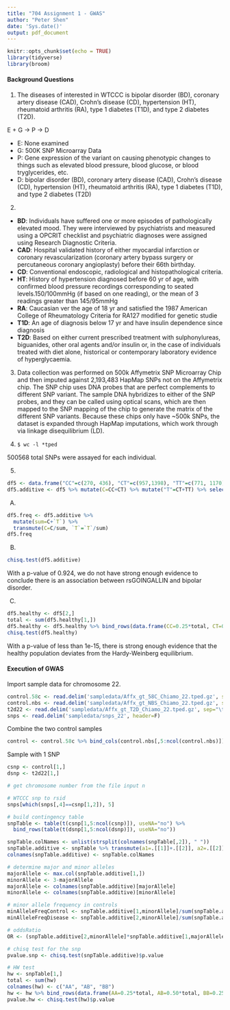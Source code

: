 ```yaml
---
title: "704 Assignment 1 - GWAS"
author: "Peter Shen"
date: 'Sys.date()'
output: pdf_document
---
```


```r
knitr::opts_chunk$set(echo = TRUE)
library(tidyverse)
library(broom)
```

#### Background Questions

1) The diseases of interested in WTCCC is bipolar disorder (BD), coronary artery disease (CAD), Crohn’s disease (CD), hypertension (HT), rheumatoid arthritis (RA), type 1 diabetes (T1D), and type 2 diabetes (T2D).

E + G -> P -> D

* E: None examined
* G: 500K SNP Microarray Data
* P: Gene expression of the variant on causing phenotypic changes to things such as elevated blood pressure, blood glucose, or blood tryglycerides, etc.
* D: bipolar disorder (BD), coronary artery disease (CAD), Crohn’s disease (CD), hypertension (HT), rheumatoid arthritis (RA), type 1 diabetes (T1D), and type 2 diabetes (T2D)

2) 
* **BD**: Individuals have suffered one or more episodes of pathologically elevated mood. They were interviewed by psychiatrists and measured using a OPCRIT checklist and psychiatric diagnoses were assigned using Research Diagnostic Criteria. 
* **CAD**: Hospital validated history of either myocardial infarction or coronary revascularization (coronary artery bypass surgery or percutaneous coronary angioplasty) before their 66th birthday.
* **CD**: Conventional endoscopic, radiological and histopathological criteria.
* **HT**: History of hypertension diagnosed before 60 yr of age, with confirmed blood pressure recordings corresponding to seated levels.150/100mmHg (if based on one reading), or the mean of 3 readings greater than 145/95mmHg
* **RA**: Caucasian ver the age of 18 yr and satisfied the 1987 American College of Rheumatology Criteria for RA127 modified for genetic studie
* **T1D**: An age of diagnosis below 17 yr and have insulin dependence since diagnosis
* **T2D**: Based on either current prescribed treatment with sulphonylureas, biguanides, other oral agents and/or insulin or, in the case of individuals treated with diet alone, historical or contemporary laboratory evidence of hyperglycaemia.


3) Data collection was performed on 500k Affymetrix SNP Microarray Chip and then imputed against 2,193,483 HapMap SNPs not on the Affymetrix chip. The SNP chip uses DNA probes that are perfect complements to different SNP variant. The sample DNA hybridizes to either of the SNP probes, and they can be called using optical scans, which are then mapped to the SNP mapping of the chip to generate the matrix of the different SNP variants. Because these chips only have ~500k SNPs, the dataset is expanded through HapMap imputations, which work through via linkage disequilibrium (LD).

4) 
`$ wc -l *tped`

500568 total SNPs were assayed for each individual.

5)
```r
df5 <- data.frame("CC"=c(270, 436), "CT"=c(957,1398), "TT"=c(771, 1170))
df5.additive <- df5 %>% mutate(C=CC+CT) %>% mutate("T"=CT+TT) %>% select("C", "T")

```

A) 
```r
df5.freq <- df5.additive %>% 
  mutate(sum=C+`T`) %>% 
  transmute(C=C/sum, `T`=`T`/sum)
df5.freq
```

B)
```r
chisq.test(df5.additive)
```

With a p-value of 0.924, we do not have strong enough evidence to conclude there is an association between rsGOINGALLIN and bipolar disorder.

C)
```r
df5.healthy <- df5[2,]
total <- sum(df5.healthy[1,])
df5.healthy <- df5.healthy %>% bind_rows(data.frame(CC=0.25*total, CT=0.50*total, TT=0.25*total))
chisq.test(df5.healthy)
```

With a p-value of less than 1e-15, there is strong enough evidence that the healthy population deviates from the Hardy-Weinberg equilibrium.

#### Execution of GWAS

Import sample data for chromosome 22.
```r
control.58c <- read.delim('sampledata/Affx_gt_58C_Chiamo_22.tped.gz', sep="\t", header=F)
control.nbs <- read.delim('sampledata/Affx_gt_NBS_Chiamo_22.tped.gz', sep="\t", header=F)
t2d22 <- read.delim('sampledata/Affx_gt_T2D_Chiamo_22.tped.gz', sep="\t", header=F)
snps <- read.delim('sampledata/snps_22', header=F)
```

Combine the two control samples
```r
control <- control.58c %>% bind_cols(control.nbs[,5:ncol(control.nbs)])
```


Sample with 1 SNP
```r
csnp <- control[1,]
dsnp <- t2d22[1,]

# get chromosome number from the file input n

# WTCCC snp to rsid
snps[which(snps[,4]==csnp[1,2]), 5]

# build contingency table
snpTable <- table(t(csnp[1,5:ncol(csnp)]), useNA="no") %>% 
  bind_rows(table(t(dsnp[1,5:ncol(dsnp)]), useNA="no"))

snpTable.colNames <- unlist(strsplit(colnames(snpTable[,2]), " "))
snpTable.additive <- snpTable %>% transmute(a1=.[[1]]+.[[2]], a2=.[[2]]+.[[3]]) # additive model for alleles
colnames(snpTable.additive) <- snpTable.colNames

# determine major and minor alleles
majorAllele <- max.col(snpTable.additive[1,])
minorAllele <- 3-majorAllele
majorAllele <- colnames(snpTable.additive)[majorAllele]
minorAllele <- colnames(snpTable.additive)[minorAllele]

# minor allele frequency in controls
minAlleleFreqControl <- snpTable.additive[1,minorAllele]/sum(snpTable.additive[1])
minAlleleFreqDisease <- snpTable.additive[2,minorAllele]/sum(snpTable.additive[2])

# oddsRatio
OR <- (snpTable.additive[2,minorAllele]*snpTable.additive[1,majorAllele])/(snpTable.additive[2,majorAllele]*snpTable.additive[1,minorAllele])

# chisq test for the snp
pvalue.snp <- chisq.test(snpTable.additive)$p.value

# HW test
hw <- snpTable[1,]
total <- sum(hw)
colnames(hw) <- c("AA", "AB", "BB")
hw <- hw %>% bind_rows(data.frame(AA=0.25*total, AB=0.50*total, BB=0.25*total))
pvalue.hw <- chisq.test(hw)$p.value

```
